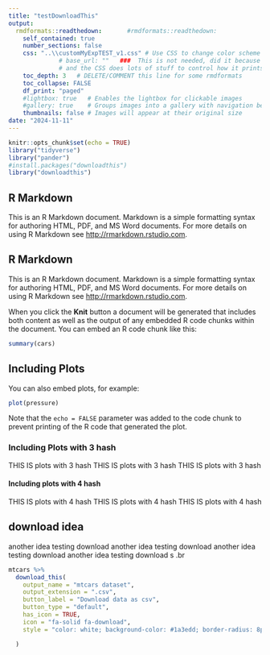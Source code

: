 ```yaml
---
title: "testDownloadThis"
output:
  rmdformats::readthedown:       #rmdformats::readthedown:
    self_contained: true
    number_sections: false
    css: "..\\customMyExpTEST_v1.css" # Use CSS to change color scheme from Red/Black to BLUE/black for readthedown rmdformat
              # base_url: ""   ###  This is not needed, did it because if right click download was converting links from relative to absolute
              # and the CSS does lots of stuff to control how it prints
    toc_depth: 3   # DELETE/COMMENT this line for some rmdformats      toc_depth: 3
    toc_collapse: FALSE
    df_print: "paged"
    #lightbox: true   # Enables the lightbox for clickable images           # 
    #gallery: true    # Groups images into a gallery with navigation between images
    thumbnails: false # Images will appear at their original size
date: "2024-11-11"
---
```


```r
knitr::opts_chunk$set(echo = TRUE)
library("tidyverse")
library("pander")
#install.packages("downloadthis")
library("downloadthis")


```

## R Markdown

This is an R Markdown document. Markdown is a simple formatting syntax for authoring HTML, PDF, and MS Word documents. For more details on using R Markdown see <http://rmarkdown.rstudio.com>.

## R Markdown

This is an R Markdown document. Markdown is a simple formatting syntax for authoring HTML, PDF, and MS Word documents. For more details on using R Markdown see <http://rmarkdown.rstudio.com>.

When you click the **Knit** button a document will be generated that includes both content as well as the output of any embedded R code chunks within the document. You can embed an R code chunk like this:

```r
summary(cars)
```

## Including Plots

You can also embed plots, for example:

```r
plot(pressure)
```

Note that the `echo = FALSE` parameter was added to the code chunk to prevent printing of the R code that generated the plot.


### Including Plots with 3 hash

THIS IS plots with 3 hash
THIS IS plots with 3 hash
THIS IS plots with 3 hash

#### Including plots with 4 hash

THIS IS plots with 4 hash
THIS IS plots with 4 hash
THIS IS plots with 4 hash

## download idea

another idea testing download
another idea testing download
another idea testing download
another idea testing download
s
.br
<br>


```r
mtcars %>%
  download_this(
    output_name = "mtcars dataset",
    output_extension = ".csv",
    button_label = "Download data as csv",
    button_type = "default",
    has_icon = TRUE,
    icon = "fa-solid fa-download",
    style = "color: white; background-color: #1a3edd; border-radius: 8px;"  # Additional styling

  )

```





<!-- Script to change the title of the TOC to Table of Contents instead of repeating the name of the file -->
<script>
  document.addEventListener('DOMContentLoaded', function() {
    const anchorElement = document.querySelector('h2 a[href="#content"]');
    if (anchorElement) {
      anchorElement.textContent = 'Table of Contents';
    }
  });
</script>

